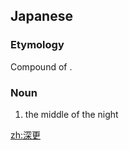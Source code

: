 ==Japanese==
{{ja-kanjitab|しん|こう|yomi=on}}

===Etymology===
Compound of {{compound|lang=ja|sort=しんこう|深|tr1=shin|t1=deep|更|tr2=kō|t2=one of the five night-watchman shifts in pre-modern Japan}}.

===Noun===
{{ja-noun|しんこう}}

# the middle of the night

[[zh:深更]]
